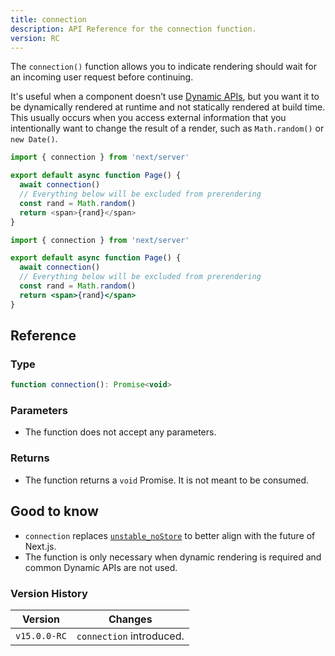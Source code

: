 ```yaml
---
title: connection
description: API Reference for the connection function.
version: RC
---
```


The `connection()` function allows you to indicate rendering should wait for an incoming user request before continuing.

It's useful when a component doesn’t use [Dynamic APIs](/docs/app/building-your-application/rendering/server-components#dynamic-functions), but you want it to be dynamically rendered at runtime and not statically rendered at build time. This usually occurs when you access external information that you intentionally want to change the result of a render, such as `Math.random()` or `new Date()`.

```ts filename="app/page.tsx" switcher
import { connection } from 'next/server'

export default async function Page() {
  await connection()
  // Everything below will be excluded from prerendering
  const rand = Math.random()
  return <span>{rand}</span>
}
```

```jsx filename="app/page.js" switcher
import { connection } from 'next/server'

export default async function Page() {
  await connection()
  // Everything below will be excluded from prerendering
  const rand = Math.random()
  return <span>{rand}</span>
}
```

## Reference

### Type

```jsx
function connection(): Promise<void>
```

### Parameters

- The function does not accept any parameters.

### Returns

- The function returns a `void` Promise. It is not meant to be consumed.

## Good to know

- `connection` replaces [`unstable_noStore`](/docs/app/api-reference/functions/unstable_noStore) to better align with the future of Next.js.
- The function is only necessary when dynamic rendering is required and common Dynamic APIs are not used.

### Version History

| Version      | Changes                  |
| ------------ | ------------------------ |
| `v15.0.0-RC` | `connection` introduced. |
